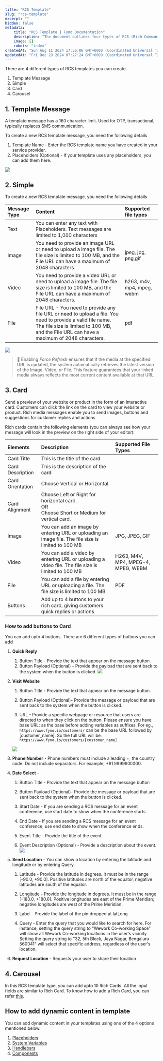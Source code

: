 ```yaml
---
title: "RCS Template"
slug: "rcs-template"
excerpt: ""
hidden: false
metadata:
    title: "RCS Template | Fyno Documentation"
    description: "The document outlines four types of RCS (Rich Communication Services) templates: Template Message, Simple, Card, and Carousel, detailing their specific features, content requirements, and supported file types."
    image: []
    robots: "index"
createdAt: "Sun Aug 11 2024 17:36:06 GMT+0000 (Coordinated Universal Time)"
updatedAt: "Fri Dec 20 2024 07:27:24 GMT+0000 (Coordinated Universal Time)"
---
```


There are 4 different types of RCS templates you can create.

1. Template Message
2. Simple
3. Card
4. Carousel

## 1. Template Message

A template message has a 160 character limit. Used for OTP, transactional, typically replaces SMS communication.

To create a new RCS template message, you need the following details

1. Template Name - Enter the RCS template name you have created in your service provider.
2. Placeholders (Optional) - If your template uses any placeholders, you can add them here.

![](https://files.readme.io/ae28728-RCS_Temp_message.png)

## 2. Simple

To create a new RCS template message, you need the following details

| Message Type | Content                                                                                                                                                                                                  | Supported file types       |
| :----------- | :------------------------------------------------------------------------------------------------------------------------------------------------------------------------------------------------------- | :------------------------- |
| Text         | You can enter any text with Placeholders. Text messages are limited to 1,000 characters                                                                                                                  |                            |
| Image        | You need to provide an image URL or need to upload a image file. The file size is limited to 100 MB, and the File URL can have a maximum of 2048 characters.                                             | jpeg, jpg, png,gif         |
| Video        | You need to provide a video URL or need to upload a image file. The file size is limited to 100 MB, and the File URL can have a maximum of 2048 characters.                                              | h263, m4v, mp4, mpeg, webm |
| File         | File URL - You need to provide any file URL or need to upload a file. You need to provide a valid file name. The file size is limited to 100 MB, and the File URL can have a maximum of 2048 characters. | pdf                        |

![](https://files.readme.io/924b505-RCS_Simple.png)

> 📘 Enabling _Force Refresh_ ensures that if the media at the specified URL is updated, the system automatically retrieves the latest version of the Image, Video, or File. This feature guarantees that your linked media always reflects the most current content available at that URL.

## 3. Card

Send a preview of your website or product in the form of an interactive card. Customers can click the link on the card to view your website or product. Rich media messages enable you to send images, buttons and suggestions for customer replies and actions.

Rich cards contain the following elements (you can always see how your message will look in the preview on the right side of your editor):

| Elements         | Description                                                                                         | Supported File Types               |
| :--------------- | :-------------------------------------------------------------------------------------------------- | :--------------------------------- |
| Card Title       | This is the title of the card                                                                       |                                    |
| Card Description | This is the description of the card                                                                 |                                    |
| Card Orientation | Choose Vertical or Horizontal.                                                                      |                                    |
| Card Alignment   | Choose Left or Right for horizontal card.<br/>OR<br/>Choose Short or Medium for vertical card.      |                                    |
| Image            | You can add an image by entering URL or uploading an image file. The file size is limited to 100 MB | JPG, JPEG, GIF                     |
| Video            | You can add a video by entering URL or uploading a video file. The file size is limited to 100 MB   | H263, M4V, MP4, MPEG-4, MPEG, WEBM |
| File             | You can add a file by entering URL or uploading a file. The file size is limited to 100 MB          | PDF                                |
| Buttons          | Add up to 4 buttons to your rich card, giving customers quick replies or actions.                   |                                    |

### How to add buttons to Card

You can add upto 4 buttons. There are 6 different types of buttons you can add

1. **Quick Reply**

    1. Button Title - Provide the text that appear on the message button.
    2. Button Payload (Optional) - Provide the payload that are sent back to the system when the button is clicked.
       ![](https://files.readme.io/815df37-button_QR.png)

2. **Visit Website**

    1. Button Title - Provide the text that appear on the message button.

    2. Button Payload (Optional)- Provide the message or payload that are sent back to the system when the button is clicked.

    3. URL - Provide a specific webpage or resource that users are directed to when they click on the button. Please ensure you have base URL: as the base before adding variables as suffixes. For eg., `https://www.fyno.io/customers/` can be the base URL followed by [customer_name]. So the full URL will be: `https://www.fyno.io/customers/[customer_name]`

    ![](https://files.readme.io/51cd4c6-button_website.png)

3. **Phone Number** - Phone numbers must include a leading +, the country code. Do not include separators. For example, +91 9999900000.

4. **Date Select** -

    1. Button Title - Provide the text that appear on the message button

    2. Button Payload (Optional)- Provide the message or payload that are sent back to the system when the button is clicked.

    3. Start Date - If you are sending a RCS message for an event conference, use start date to show when the conference starts.

    4. End Date - If you are sending a RCS message for an event conference, use end date to show when the conference ends.

    5. Event Title - Provide the title of the event

    6. Event Description (Optional) - Provide a description about the event.
       ![](https://files.readme.io/10a1aa6-button_dates.png)

5. **Send Location** - You can show a location by entering the latitude and longitude or by entering Query.

    1. Latitude - Provide the latitude in degrees. It must be in the range [-90.0, +90.0]. Positive latitudes are north of the equator, negative latitudes are south of the equator.

    2. Longitude - Provide the longitude in degrees. It must be in the range [-180.0, +180.0]. Positive longitudes are east of the Prime Meridian; negative longitudes are west of the Prime Meridian.

    3. Label - Provide the label of the pin dropped at latLong

    4. Query - Enter the query that you would like to search for here. For instance, setting the query string to "Wework Co-working Space" will show all Wework Co-working locations in the user's vicinity. Setting the query string to "32, 5th Block, Jaya Nagar, Bengaluru 560041" will select that specific address, regardless of the user's location.

6. **Request Location** - Requests your user to share their location

## 4. Carousel

In this RCS template type, you can add upto 10 Rich Cards. All the input fields are similar to Rich Card. To know how to add a Rich Card, you can refer [this](./rcs-template#3-card).

## How to add dynamic content in template

You can add dynamic content in your templates using one of the 4 options mentioned below.

1. [Placeholders](./template-dynamic-content#1-placeholders)
2. [System Variables](./template-dynamic-content#2-system-variables)
3. [Handlebars](./template-dynamic-content#3-handlebars)
4. [Components](./template-dynamic-content#4-components)
